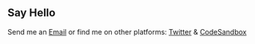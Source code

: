 ## Say Hello

Send me an [Email](mailto:klinton.jp@gmail.com) 
or find me on other platforms: [Twitter](https://twitter.com/KlintonSmith_JP)
& [CodeSandbox](https://codesandbox.io/search?query=klinton24&page=1&configure%5BhitsPerPage%5D=12)
